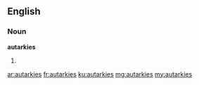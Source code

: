 ==English==

===Noun===
'''autarkies'''

# {{plural of|autarky}}

[[ar:autarkies]]
[[fr:autarkies]]
[[ku:autarkies]]
[[mg:autarkies]]
[[my:autarkies]]